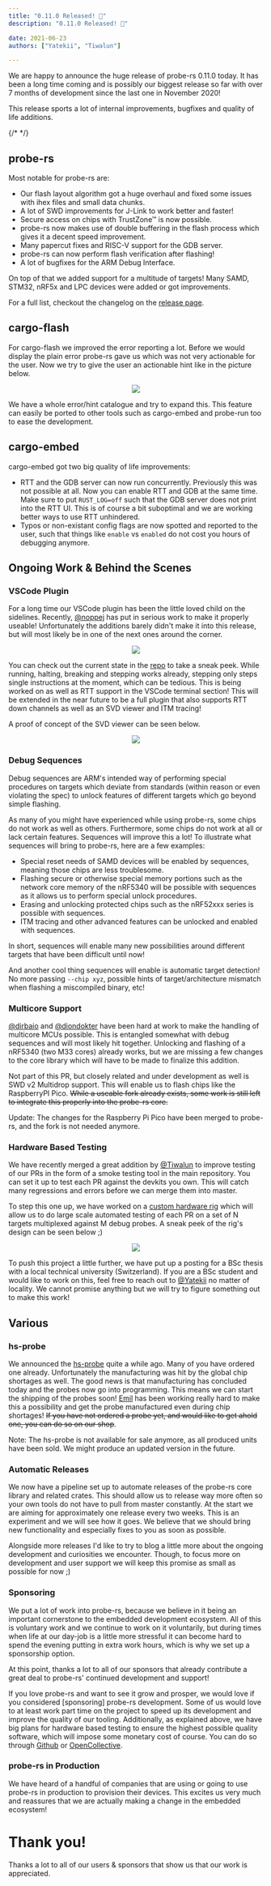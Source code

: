 ```yaml
---
title: "0.11.0 Released! 🎉"
description: "0.11.0 Released! 🎉"

date: 2021-06-23
authors: ["Yatekii", "Tiwalun"]

---
```


We are happy to announce the huge release of probe-rs 0.11.0 today. It has been
a long time coming and is possibly our biggest release so far with over 7 months
of development since the last one in November 2020!

This release sports a lot of internal improvements, bugfixes and quality of life
additions.

{/* <!--more--> */}

## probe-rs

Most notable for probe-rs are:

- Our flash layout algorithm got a huge overhaul and fixed some issues with ihex
  files and small data chunks.
- A lot of SWD improvements for J-Link to work better and faster!
- Secure access on chips with TrustZone™ is now possible.
- probe-rs now makes use of double buffering in the flash process which gives it
  a decent speed improvement.
- Many papercut fixes and RISC-V support for the GDB server.
- probe-rs can now perform flash verification after flashing!
- A lot of bugfixes for the ARM Debug Interface.

On top of that we added support for a multitude of targets! Many SAMD, STM32,
nRF5x and LPC devices were added or got improvements.

For a full list, checkout the changelog on the
[release page](https://github.com/probe-rs/probe-rs/releases/tag/v0.11.0).

## cargo-flash

For cargo-flash we improved the error reporting a lot. Before we would display
the plain error probe-rs gave us which was not very actionable for the user. Now
we try to give the user an actionable hint like in the picture below.

<center><img src="/images/release-0.11.0/cargo-flash-hints.png" style="max-width:100%" /></center>

We have a whole error/hint catalogue and try to expand this. This feature can
easily be ported to other tools such as cargo-embed and probe-run too to ease
the development.

## cargo-embed

cargo-embed got two big quality of life improvements:

- RTT and the GDB server can now run concurrently. Previously this was not
  possible at all. Now you can enable RTT and GDB at the same time. Make sure to
  put `RUST_LOG=off` such that the GDB server does not print into the RTT UI.
  This is of course a bit suboptimal and we are working better ways to use RTT
  unhindered.
- Typos or non-existant config flags are now spotted and reported to the user,
  such that things like `enable` vs `enabled` do not cost you hours of debugging
  anymore.

## Ongoing Work & Behind the Scenes

### VSCode Plugin

For a long time our VSCode plugin has been the little loved child on the
sidelines. Recently, [@noppej](https://github.com/noppej) has put in serious
work to make it properly useable! Unfortunately the additions barely didn't make
it into this release, but will most likely be in one of the next ones around the
corner.

<center><img src="/images/release-0.11.0/probe-rs-debugger.gif" style="max-width:100%" /></center>

You can check out the current state in the
[repo](https://github.com/probe-rs/vscode) to take a sneak peek. While running,
halting, breaking and stepping works already, stepping only steps single
instructions at the moment, which can be tedious. This is being worked on as
well as RTT support in the VSCode terminal section! This will be extended in the
near future to be a full plugin that also supports RTT down channels as well as
an SVD viewer and ITM tracing!

A proof of concept of the SVD viewer can be seen below.

<center><img src="/images/release-0.11.0/svd-viewer.jpeg" style="max-width:100%" /></center>

### Debug Sequences

Debug sequences are ARM's intended way of performing special procedures on
targets which deviate from standards (within reason or even violating the spec)
to unlock features of different targets which go beyond simple flashing.

As many of you might have experienced while using probe-rs, some chips do not
work as well as others. Furthermore, some chips do not work at all or lack
certain features. Sequences will improve this a lot! To illustrate what
sequences will bring to probe-rs, here are a few examples:

- Special reset needs of SAMD devices will be enabled by sequences, meaning
  those chips are less troublesome.
- Flashing secure or otherwise special memory portions such as the network core
  memory of the nRF5340 will be possible with sequences as it allows us to
  perform special unlock procedures.
- Erasing and unlocking protected chips such as the nRF52xxx series is possible
  with sequences.
- ITM tracing and other advanced features can be unlocked and enabled with
  sequences.

In short, sequences will enable many new possibilities around different targets
that have been difficult until now!

And another cool thing sequences will enable is automatic target detection! No
more passing `--chip xyz`, possible hints of target/architecture mismatch when
flashing a miscompiled binary, etc!

### Multicore Support

[@dirbaio](https://github.com/Dirbaio) and
[@diondokter](https://github.com/diondokter) have been hard at work to make the
handling of multicore MCUs possible. This is entangled somewhat with debug
sequences and will most likely hit together. Unlocking and flashing of a nRF5340
(two M33 cores) already works, but we are missing a few changes to the core
library which will have to be made to finalize this addition.

Not part of this PR, but closely related and under development as well is SWD v2
Multidrop support. This will enable us to flash chips like the RaspberryPI Pico.
~~While a useable fork already exists, some work is still left to integrate this
properly into the probe-rs core.~~

Update: The changes for the Raspberry Pi Pico have been merged to probe-rs, and
the fork is not needed anymore.

### Hardware Based Testing

We have recently merged a great addition by
[@Tiwalun](https://github.com/Tiwalun) to improve testing of our PRs in the form
of a smoke testing tool in the main repository. You can set it up to test each
PR against the devkits you own. This will catch many regressions and errors
before we can merge them into master.

To step this one up, we have worked on a
[custom hardware rig](https://github.com/probe-rs/hive) which will allow us to
do large scale automated testing of each PR on a set of N targets multiplexed
against M debug probes. A sneak peek of the rig's design can be seen below ;)

<center><img src="/images/release-0.11.0/hive.jpg" style="max-width:100%" /></center>

To push this project a little further, we have put up a posting for a BSc thesis
with a local technical university (Switzerland). If you are a BSc student and
would like to work on this, feel free to reach out to
[@Yatekii](https://github.com/Yatekii) no matter of locality. We cannot promise
anything but we will try to figure something out to make this work!

## Various

### hs-probe

We announced the [hs-probe](https://github.com/probe-rs/hs-probe) quite a while
ago. Many of you have ordered one already. Unfortunately the manufacturing was
hit by the global chip shortages as well. The good news is that manufacturing
has concluded today and the probes now go into programming. This means we can
start the shipping of the probes soon! [Emil](https://github.com/korken89) has
been working really hard to make this a possibility and get the probe
manufactured even during chip shortages! ~~If you have not ordered a probe yet,
and would like to get ahold one, you can do so on our shop~~.

Note: The hs-probe is not available for sale anymore, as all produced units have
been sold. We might produce an updated version in the future.

### Automatic Releases

We now have a pipeline set up to automate releases of the probe-rs core library
and related crates. This should allow us to release way more often so your own
tools do not have to pull from master constantly. At the start we are aiming for
approximately one release every two weeks. This is an experiment and we will see
how it goes. We believe that we should bring new functionality and especially
fixes to you as soon as possible.

Alongside more releases I'd like to try to blog a little more about the ongoing
development and curiosities we encounter. Though, to focus more on development
and user support we will keep this promise as small as possible for now ;)

### Sponsoring

We put a lot of work into probe-rs, because we believe in it being an important
cornerstone to the embedded development ecosystem. All of this is voluntary work
and we continue to work on it voluntarily, but during times when life at our
day-job is a little more stressful it can become hard to spend the evening
putting in extra work hours, which is why we set up a sponsorship option.

At this point, thanks a lot to all of our sponsors that already contribute a
great deal to probe-rs' continued development and support!

If you love probe-rs and want to see it grow and prosper, we would love if you
considered [sponsoring] probe-rs development. Some of us would love to at least
work part time on the project to speed up its development and improve the
quality of our tooling. Additionally, as explained above, we have big plans for
hardware based testing to ensure the highest possible quality software, which
will impose some monetary cost of course. You can do so through
[Github](https://github.com/sponsors/probe-rs) or
[OpenCollective](https://opencollective.com/probe-rs).

### probe-rs in Production

We have heard of a handful of companies that are using or going to use probe-rs
in production to provision their devices. This excites us very much and
reassures that we are actually making a change in the embedded ecosystem!

# Thank you!

Thanks a lot to all of our users & sponsors that show us that our work is
appreciated.
